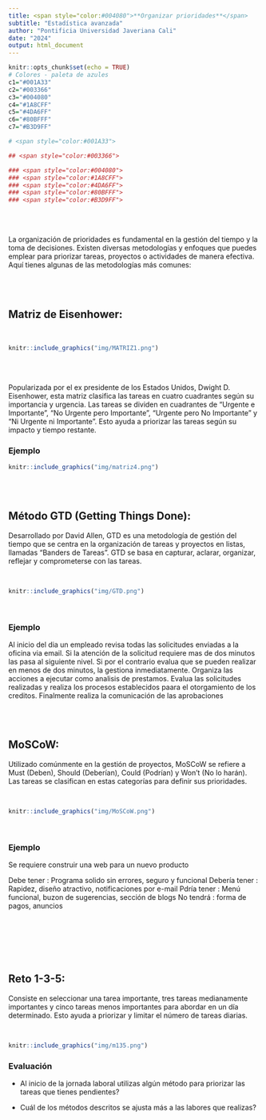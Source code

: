 ```yaml
---
title: <span style="color:#004080">**Organizar prioridades**</span>
subtitle: "Estadística avanzada"
author: "Pontificia Universidad Javeriana Cali"
date: "2024"
output: html_document
---
```


```r
knitr::opts_chunk$set(echo = TRUE)
# Colores - paleta de azules
c1="#001A33"
c2="#003366"
c3="#004080"
c4="#1A8CFF"
c5="#4DA6FF"
c6="#80BFFF"
c7="#B3D9FF"

# <span style="color:#001A33"> 

## <span style="color:#003366">  

### <span style="color:#004080">
### <span style="color:#1A8CFF">
### <span style="color:#4DA6FF">
### <span style="color:#80BFFF">
### <span style="color:#B3D9FF">

```

<br/><br/>

La organización de prioridades es fundamental en la gestión del tiempo y la toma de decisiones. Existen diversas metodologías y enfoques que puedes emplear para priorizar tareas, proyectos o actividades de manera efectiva. Aquí tienes algunas de las metodologías más comunes:

<br/><br/>

## **Matriz de Eisenhower:** 

<br/>

```r
knitr::include_graphics("img/MATRIZ1.png")
```


<br/><br/>

Popularizada por el ex presidente de los Estados Unidos, Dwight D. Eisenhower, esta matriz clasifica las tareas en cuatro cuadrantes según su importancia y urgencia. Las tareas se dividen en cuadrantes de "Urgente e Importante", "No Urgente pero Importante", "Urgente pero No Importante" y "Ni Urgente ni Importante". Esto ayuda a priorizar las tareas según su impacto y tiempo restante.



### **Ejemplo**


```r
knitr::include_graphics("img/matriz4.png")
```



<br/><br/>

##  **Método GTD (Getting Things Done):** 

Desarrollado por David Allen, GTD es una metodología de gestión del tiempo que se centra en la organización de tareas y proyectos en listas, llamadas "Banders de Tareas". GTD se basa en capturar, aclarar, organizar, reflejar y comprometerse con las tareas.

<br/>

```r
knitr::include_graphics("img/GTD.png")
```

<br/>

### Ejemplo

Al inicio del dia un empleado revisa todas las solicitudes enviadas a la oficina via email. Si la atención de la solicitud requiere mas de dos minutos las pasa al siguiente nivel. Si por el contrario evalua que se pueden realizar en menos de dos minutos, la gestiona inmediatamente. Organiza las acciones a ejecutar como analisis de prestamos. Evalua las solicitudes realizadas y realiza los procesos establecidos paara el otorgamiento de los creditos. Finalmente realiza la comunicación de las aprobaciones 


<br/><br/>

##  **MoSCoW:** 

Utilizado comúnmente en la gestión de proyectos, MoSCoW se refiere a Must (Deben), Should (Deberían), Could (Podrían) y Won't (No lo harán). Las tareas se clasifican en estas categorías para definir sus prioridades.

<br/>

```r
knitr::include_graphics("img/MoSCoW.png")
```

<br/>

### **Ejemplo**

Se requiere construir una web para un nuevo producto

Debe tener : Programa solido sin errores, seguro y funcional
Debería tener : Rapidez, diseño atractivo, notificaciones por e-mail
Pdría tener : Menú funcional, buzon de sugerencias, sección de blogs
No tendrá : forma de pagos, anuncios

<br/><br/>


<br/><br/>

## **Reto 1-3-5:** 

Consiste en seleccionar una tarea importante, tres tareas medianamente importantes y cinco tareas menos importantes para abordar en un día determinado. Esto ayuda a priorizar y limitar el número de tareas diarias.

<br/>

```r
knitr::include_graphics("img/m135.png")
```

### **Evaluación**

* Al inicio de la jornada laboral utilizas algún método para priorizar las tareas que tienes pendientes?


* Cuál de los métodos descritos se ajusta más a las labores que realizas?








